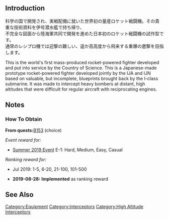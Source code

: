 {{EquipmentInfo|351}}

==Introduction==
科学の国で開発され、実戦配備に就いた世界初の量産ロケット戦闘機。その貴重な技術資料を伊号潜水艦で持ち帰り、<br>
不完全な図面から陸海軍共同で開発を進めた日本初のロケット戦闘機の試作型です。<br>
通常のレシプロ機では迎撃の難しい、遥か高高度から飛来する重爆の邀撃を目指します。

This is the world's first mass-produced rocket-powered fighter developed and put into service by the Country of Science.
This is a Japanese-made prototype rocket-powered fighter developed jointly by the IJA and IJN based on valuable, but incomplete, blueprints brought back by the I-class submarine.
It was made to intercept heavy bombers at distant, high altitudes that were difficult for regular aircraft with reciprocating engines.

==Notes==
{{Equipment/High Altitude Interceptors|equipment=true}}

<div class="mw-collapsible"><h3>How To Obtain</h3>
<div class="mw-collapsible-content">
'''From quests: '''[[Quests#B153|B153]] (choice)

''Event reward for:''
* [[Summer 2019 Event]] E-1: Hard, Medium, Easy, Casual

''Ranking reward for:''
* Jul 2019: 1-5, 6-20, 21-100, 101-500

</div></div>


<div class="mw-collapsible><h3>Updates History</h3>
<div class="mw-collapsible-content>
* '''2019-08-28:''' '''Implemented''' as ranking reward
</div></div>

==See Also==
{{Equipmentlist}}
[[Category:Equipment]]
[[Category:Interceptors]]
[[Category:High Altitude Interceptors]]